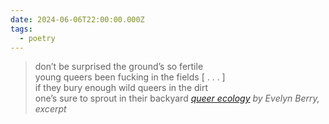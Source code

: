 ```yaml
---
date: 2024-06-06T22:00:00.000Z
tags:
  - poetry
---
```

> don’t be surprised the ground’s so fertile<br/>
> young queers been fucking in the fields [ . . . ]<br/>
> if they bury enough wild queers in the dirt<br/>
> one’s sure to sprout in their backyard
> <cite><i>[queer ecology](https://poems.com/poem/queer-ecology/)</i> by Evelyn Berry, excerpt</cite>
